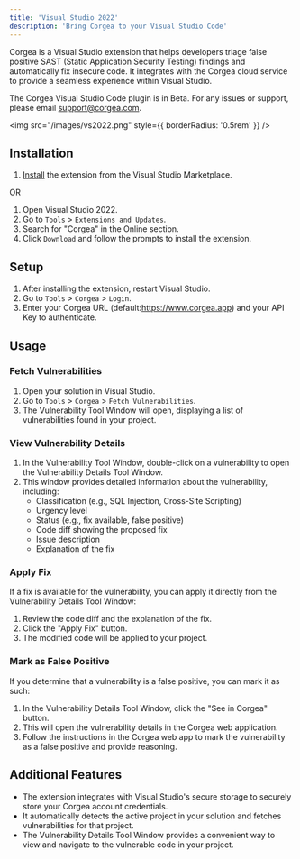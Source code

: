 ```yaml
---
title: 'Visual Studio 2022'
description: 'Bring Corgea to your Visual Studio Code'
---
```

Corgea is a Visual Studio extension that helps developers triage false positive SAST (Static Application Security Testing) findings and automatically fix insecure code. It integrates with the Corgea cloud service to provide a seamless experience within Visual Studio.

<Note>The Corgea Visual Studio Code plugin is in Beta. For any issues or support, please email support@corgea.com.</Note>


<img src="/images/vs2022.png" style={{ borderRadius: '0.5rem' }} />


## Installation

1. [Install](https://marketplace.visualstudio.com/items?itemName=Corgea.corgea) the extension from the Visual Studio Marketplace.

OR

1. Open Visual Studio 2022.
2. Go to `Tools` > `Extensions and Updates`.
3. Search for "Corgea" in the Online section.
4. Click `Download` and follow the prompts to install the extension.

## Setup

1. After installing the extension, restart Visual Studio.
2. Go to `Tools` > `Corgea` > `Login`.
3. Enter your Corgea URL (default:https://www.corgea.app) and your API Key to authenticate.

## Usage

### Fetch Vulnerabilities

1. Open your solution in Visual Studio.
2. Go to `Tools` > `Corgea` > `Fetch Vulnerabilities`.
3. The Vulnerability Tool Window will open, displaying a list of vulnerabilities found in your project.

### View Vulnerability Details

1. In the Vulnerability Tool Window, double-click on a vulnerability to open the Vulnerability Details Tool Window.
2. This window provides detailed information about the vulnerability, including:
   - Classification (e.g., SQL Injection, Cross-Site Scripting)
   - Urgency level
   - Status (e.g., fix available, false positive)
   - Code diff showing the proposed fix
   - Issue description
   - Explanation of the fix

### Apply Fix

If a fix is available for the vulnerability, you can apply it directly from the Vulnerability Details Tool Window:

1. Review the code diff and the explanation of the fix.
2. Click the "Apply Fix" button.
3. The modified code will be applied to your project.

### Mark as False Positive

If you determine that a vulnerability is a false positive, you can mark it as such:

1. In the Vulnerability Details Tool Window, click the "See in Corgea" button.
2. This will open the vulnerability details in the Corgea web application.
3. Follow the instructions in the Corgea web app to mark the vulnerability as a false positive and provide reasoning.

## Additional Features

- The extension integrates with Visual Studio's secure storage to securely store your Corgea account credentials.
- It automatically detects the active project in your solution and fetches vulnerabilities for that project.
- The Vulnerability Details Tool Window provides a convenient way to view and navigate to the vulnerable code in your project.
